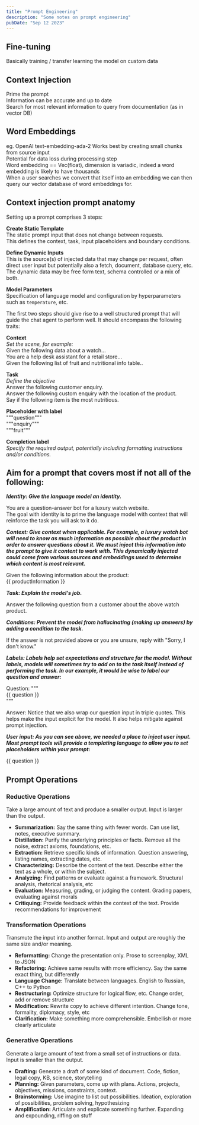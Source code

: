 ```yaml
---
title: "Prompt Engineering"
description: "Some notes on prompt engineering"
pubDate: "Sep 12 2023"
---
```


## Fine-tuning

Basically training / transfer learning the model on custom data

## Context Injection

Prime the prompt  
Information can be accurate and up to date  
Search for most relevant information to query from documentation (as in vector DB)

## Word Embeddings

eg. OpenAI text-embedding-ada-2
Works best by creating small chunks from source input  
Potential for data loss during processing step  
Word embedding == Vec(float), dimension is variadic, indeed a word embedding is likely to have thousands  
When a user searches we convert that itself into an embedding we can then query our vector database of word embeddings for.

## Context injection prompt anatomy

Setting up a prompt comprises 3 steps:

**Create Static Template**  
The static prompt input that does not change between requests.  
This defines the context, task, input placeholders and boundary conditions.

**Define Dynamic Inputs**  
This is the source(s) of injected data that may change per request, often direct user input but potentially also a fetch, document, database query, etc.  
The dynamic data may be free form text, schema controlled or a mix of both.

**Model Parameters**  
Specification of language model and configuration by hyperparameters such as `temperature`, etc.

The first two steps should give rise to a well structured prompt that will guide the chat agent to perform well. It should encompass the following traits:

**Context**  
_Set the scene, for example:_  
Given the following data about a watch...  
You are a help desk assistant for a retail store...  
Given the following list of fruit and nutritional info table..

**Task**  
_Define the objective_  
Answer the following customer enquiry.  
Answer the following custom enquiry with the location of the product.  
Say if the following item is the most nutritious.

**Placeholder with label**  
"""question"""  
"""enquiry"""  
"""fruit"""

**Completion label**  
_Specify the required output, potentially including formatting instructions and/or conditions._

## Aim for a prompt that covers most if not all of the following:

**_Identity: Give the language model an identity._**

You are a question-answer bot for a luxury watch website.  
The goal with identity is to prime the language model with context that will reinforce the task you will ask to it do.

**_Context: Give context when applicable. For example, a luxury watch bot will need to know as much information as possible about the product in order to answer questions about it. We must inject this information into the prompt to give it content to work with. This dynamically injected could come from various sources and embeddings used to determine which content is most relevant._**

Given the following information about the product:  
\{\{ productInformation \}\}

**_Task: Explain the model's job._**

Answer the following question from a customer about the above watch product.

**_Conditions: Prevent the model from hallucinating (making up answers) by adding a condition to the task._**

If the answer is not provided above or you are unsure, reply with "Sorry, I don't know."

**_Labels: Labels help set expectations and structure for the model. Without labels, models will sometimes try to add on to the task itself instead of performing the task. In our example, it would be wise to label our question and answer:_**

Question: """  
\{\{ question \}\}  
"""

Answer:
Notice that we also wrap our question input in triple quotes. This helps make the input explicit for the model. It also helps mitigate against prompt injection.

**_User input: As you can see above, we needed a place to inject user input. Most prompt tools will provide a templating language to allow you to set placeholders within your prompt:_**

\{\{ question \}\}

## Prompt Operations

### Reductive Operations

Take a large amount of text and produce a smaller output. Input
is larger than the output.

- **Summarization:** Say the same thing with fewer words.
  Can use list, notes, executive summary.
- **Distillation:** Purify the underlying principles or facts.
  Remove all the noise, extract axioms, foundations, etc.
- **Extraction:** Retrieve specific kinds of information.
  Question answering, listing names, extracting dates, etc.
- **Characterizing:** Describe the content of the text.
  Describe either the text as a whole, or within the subject.
- **Analyzing:** Find patterns or evaluate against a framework.
  Structural analysis, rhetorical analysis, etc
- **Evaluation:** Measuring, grading, or judging the content.
  Grading papers, evaluating against morals
- **Critiquing:** Provide feedback within the context of the text.
  Provide recommendations for improvement

### Transformation Operations

Transmute the input into another format. Input and output are
roughly the same size and/or meaning.

- **Reformatting:** Change the presentation only.
  Prose to screenplay, XML to JSON
- **Refactoring:** Achieve same results with more efficiency.
  Say the same exact thing, but differently
- **Language Change:** Translate between languages.
  English to Russian, C++ to Python
- **Restructuring:** Optimize structure for logical flow, etc.
  Change order, add or remove structure
- **Modification:** Rewrite copy to achieve different intention.
  Change tone, formality, diplomacy, style, etc
- **Clarification:** Make something more comprehensible.
  Embellish or more clearly articulate

### Generative Operations

Generate a large amount of text from a small set of instructions
or data. Input is smaller than the output.

- **Drafting:** Generate a draft of some kind of document.
  Code, fiction, legal copy, KB, science, storytelling
- **Planning:** Given parameters, come up with plans.
  Actions, projects, objectives, missions, constraints, context.
- **Brainstorming:** Use imagine to list out possibilities.
  Ideation, exploration of possibilities, problem solving,
  hypothesizing
- **Amplification:** Articulate and explicate something further.
  Expanding and expounding, riffing on stuff
